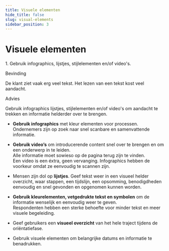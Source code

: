 ```yaml
---
title: Visuele elementen
hide_title: false
slug: visual-elements
sidebar_position: 3
---
```



# Visuele elementen

<Heading type="h2">1. Gebruik infographics, lijstjes, stijlelementen en/of video's.</Heading>

<Heading type="h3">Bevinding</Heading>
<p>De klant ziet vaak erg veel tekst. Het lezen van een tekst kost veel aandacht.</p>

<Heading type="h3">Advies</Heading>
<p>Gebruik infographics lijstjes, stijlelementen en/of video's om aandacht te trekken en informatie helderder over te brengen.

- **Gebruik infographics** met kleur elementen voor processen.<br/>
  Ondernemers zijn op zoek naar snel scanbare en samenvattende informatie.
- **Gebruik video’s** om introducerende content snel over te brengen en om een onderwerp in te leiden.<br/>
  Alle informatie moet sowieso op de pagina terug zijn te vinden.<br/>
  Een video is een éxtra, geen vervanging. Infographics hebben de voorkeur omdat ze eenvoudig te scannen zijn.
- Mensen zijn dol op **lijstjes**. Geef tekst weer in een visueel helder overzicht, waar stappen, een tijdslijn, een opsomming, benodigdheden eenvoudig en snel gevonden en opgenomen kunnen worden.

- **Gebruik kleurelementen, vetgedrukte tekst en symbolen** om de informatie wenselijk en eenvoudig weer te geven.<br/>
  Respondenten hebben een sterke behoefte voor minder tekst en meer visuele begeleiding.
- Geef gebruikers een **visueel overzicht** van het hele traject tijdens de oriëntatiefase.
- Gebruik visuele elementen om belangrijke datums en informatie te
  benadrukken.

</p>
